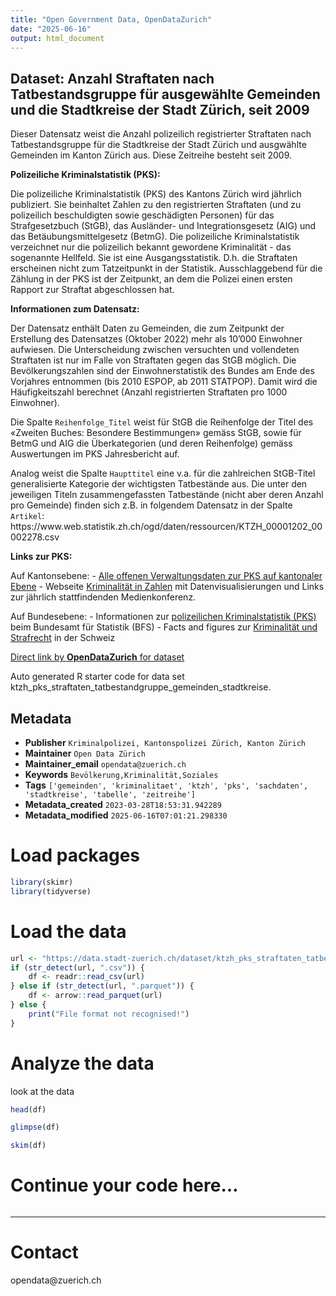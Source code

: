 ```yaml
---
title: "Open Government Data, OpenDataZurich"
date: "2025-06-16"
output: html_document
---
```


## Dataset: Anzahl Straftaten nach Tatbestandsgruppe für ausgewählte Gemeinden und die Stadtkreise der Stadt Zürich, seit 2009

Dieser Datensatz weist die Anzahl polizeilich registrierter Straftaten nach Tatbestandsgruppe für die Stadtkreise der Stadt Zürich und ausgwählte Gemeinden im Kanton Zürich aus. Diese Zeitreihe besteht seit 2009.


**Polizeiliche Kriminalstatistik (PKS):**

Die polizeiliche Kriminalstatistik (PKS) des Kantons Zürich wird jährlich publiziert. Sie beinhaltet Zahlen zu den registrierten Straftaten (und zu polizeilich beschuldigten sowie geschädigten Personen) für das Strafgesetzbuch (StGB), das Ausländer- und Integrationsgesetz (AIG) und das Betäubungsmittelgesetz (BetmG). Die polizeiliche Kriminalstatistik verzeichnet nur die polizeilich bekannt gewordene Kriminalität - das sogenannte Hellfeld. Sie ist eine Ausgangsstatistik. D.h. die Straftaten erscheinen nicht zum Tatzeitpunkt in der Statistik. Ausschlaggebend für die Zählung in der PKS ist der Zeitpunkt, an dem die Polizei einen ersten Rapport zur Straftat abgeschlossen hat.


[]()

**Informationen zum Datensatz:**

Der Datensatz enthält Daten zu Gemeinden, die zum Zeitpunkt der Erstellung des Datensatzes (Oktober 2022) mehr als 10'000 Einwohner aufwiesen. Die Unterscheidung zwischen versuchten und vollendeten Straftaten ist nur im Falle von Straftaten gegen das StGB möglich. Die Bevölkerungszahlen sind der Einwohnerstatistik des Bundes am Ende des Vorjahres entnommen (bis 2010 ESPOP, ab 2011 STATPOP). Damit wird die Häufigkeitszahl berechnet (Anzahl registrierten Straftaten pro 1000 Einwohner). 

Die Spalte `Reihenfolge_Titel` weist für StGB die Reihenfolge der Titel des «Zweiten Buches: Besondere Bestimmungen» gemäss StGB, sowie für BetmG und AIG die Überkategorien (und deren Reihenfolge) gemäss Auswertungen im PKS Jahresbericht auf. 

Analog weist die Spalte `Haupttitel` eine v.a. für die zahlreichen StGB-Titel generalisierte Kategorie der wichtigsten Tatbestände aus. Die unter den jeweiligen Titeln zusammengefassten Tatbestände (nicht aber deren Anzahl pro Gemeinde) finden sich z.B. in folgendem Datensatz in der Spalte `Artikel`: https://www.web.statistik.zh.ch/ogd/daten/ressourcen/KTZH_00001202_00002278.csv


[]()

**Links zur PKS:**

Auf Kantonsebene:
- [Alle offenen Verwaltungsdaten zur PKS auf kantonaler Ebene](https://opendata.swiss/de/dataset/polizeiliche-kriminalstatistik-pks-des-kantons-zurich)
- Webseite [Kriminalität in Zahlen](https://www.zh.ch/de/sicherheit-justiz/delikte-praevention/kriminalstatistik.html) mit Datenvisualisierungen und Links zur jährlich stattfindenden Medienkonferenz.

Auf Bundesebene:
- Informationen zur [polizeilichen Kriminalstatistik (PKS)](https://www.bfs.admin.ch/bfs/de/home/statistiken/kriminalitaet-strafrecht/erhebungen/pks.html) beim Bundesamt für Statistik (BFS)
- Facts and figures zur [Kriminalität und Strafrecht](https://www.bfs.admin.ch/bfs/de/home/statistiken/kriminalitaet-strafrecht.html) in der Schweiz







[]()



[Direct link by **OpenDataZurich** for dataset](https://data.stadt-zuerich.ch/dataset/ktzh_pks_straftaten_tatbestandgruppe_gemeinden_stadtkreise)

Auto generated R starter code for data set ktzh_pks_straftaten_tatbestandgruppe_gemeinden_stadtkreise.

## Metadata

- **Publisher** `Kriminalpolizei, Kantonspolizei Zürich, Kanton Zürich`
- **Maintainer** `Open Data Zürich`
- **Maintainer_email** `opendata@zuerich.ch`
- **Keywords** `Bevölk­erung,Kri­mi­na­li­tät,Soziales`
- **Tags** `['gemeinden', 'kriminalitaet', 'ktzh', 'pks', 'sachdaten', 'stadtkreise', 'tabelle', 'zeitreihe']`
- **Metadata_created** `2023-03-28T18:53:31.942289`
- **Metadata_modified** `2025-06-16T07:01:21.298330`


# Load packages

```r
library(skimr)
library(tidyverse)
```

# Load the data

```r
url <- "https://data.stadt-zuerich.ch/dataset/ktzh_pks_straftaten_tatbestandgruppe_gemeinden_stadtkreise/download/KTZH_00001202_00003600.csv"
if (str_detect(url, ".csv")) {
    df <- readr::read_csv(url)
} else if (str_detect(url, ".parquet")) {
    df <- arrow::read_parquet(url)
} else {
    print("File format not recognised!")
}
```

# Analyze the data

look at the data
```r
head(df)
```

```r
glimpse(df)
```

```r
skim(df)
```

# Continue your code here...

```r

```

------------------------------------------------------------------------

# Contact

opendata@zuerich.ch

